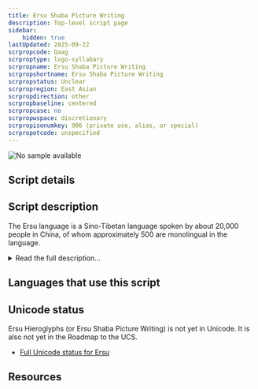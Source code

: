 ```yaml
---
title: Ersu Shaba Picture Writing
description: Top-level script page
sidebar:
    hidden: true
lastUpdated: 2025-09-22
scrpropcode: Qaag
scrproptype: logo-syllabary
scrpropname: Ersu Shaba Picture Writing
scrpropshortname: Ersu Shaba Picture Writing
scrpropstatus: Unclear
scrpropregion: East Asian
scrpropdirection: other
scrpropbaseline: centered
scrpropcase: no
scrpropwspace: discretionary
scrpropisonumkey: 906 (private use, alias, or special)
scrpropotcode: unspecified
---
```



![No sample available](../images/nosample.png)



## Script details

<ScriptDetails />

## Script description

The Ersu language is a Sino-Tibetan language spoken by about 20,000 people in China, of whom approximately 500 are monolingual in the language.

<details>
<summary>Read the full description...</summary>The language is largely unwritten; it is thought that only ten people are literate in the Ersu script, called Ersu Shaba Picture Writing. It is not known how long Ersu Shaba Picture Writing has been in use; some Ersu speakers estimate ten generations, others, several tens of generations. The script was originally used by religious specialists called _shaba_ for divination and healing incantations.

The script is somewhat controversial; some linguists are quick to dismiss it as a series of drawings, while others assign it considerable importance in uniquely representing an early intermediary stage in the evolution of writing. The symbols used are mimetic, rather than phonetic, representations; that is, they represent concepts and have no phonetic content. This differentiates this writing system from a hieroglyphic system, in which conceptual _and_ phonetic elements are associated with a given symbol.

Ersu symbols tend to represent concrete nouns, rather than abstract nouns or verbs. Symbols are arranged into a composite image, with the placement of given symbols contributing to their meaning. For example, the symbol representing 'fog' is placed at the bottom left of the image to indicate fog in the morning, and at the bottom right to indicate fog in the evening.

A striking feature of the script is its use of colour to express meaning. Although less than 300 symbols are thought to be used, the scope of concepts which can be expressed in writing is much larger. Texts are written using brushes dipped in red, yellow, blue, white, black or green ink, with the meaning of a given symbol dependent on the colour in which it is written. For example, the sign called "stars and moon" means "dim; not brilliant" when written in black ink, but "shining" when written in white.

It has been suggested by Li Jingsheng that Ersu Shaba Picture Writing could be related to the Naxi Dongba script, in which colour plays a similar semantic role.

_This script is not currently recognized by [ISO 15924](http://www.unicode.org/iso15924/), but is included in ScriptSource for research purposes. If you have any information on this script, please add the information to the site. Your contributions can be a great help in refining and expanding the ISO 15924 standard._
</details>

## Languages that use this script

<WsList script='Qaag' wsMax='5' />

## Unicode status

Ersu Hieroglyphs (or Ersu Shaba Picture Writing) is not yet in Unicode. It is also not yet in the Roadmap to the UCS.

- [Full Unicode status for Ersu](/scrlang/unicode/qaag-unicode)



## Resources

<ScriptResources detailSummary='seemore' />


